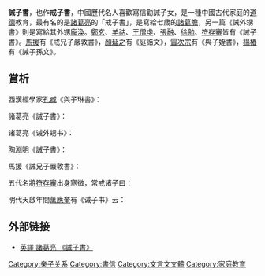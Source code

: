 '''誡子書'''，也作'''戒子書'''，中國歷代名人喜歡寫信勸誡子女，是一種中國古代家庭的[[道德|道德]]教育，最有名的是[[諸葛亮|諸葛亮]]的「戒子書」，是寫給七歲的[[諸葛瞻|諸葛瞻]]，另一篇《誡外甥書》則是寫給其外甥[[龐渙|龐渙]]。[[鄭玄|鄭玄]]、[[羊祜|羊祜]]、[[王僧虔|王僧虔]]、[[張融|張融]]、[[徐勉|徐勉]]、[[符存審|符存審]]皆有《誡子書》。[[馬援|馬援]]有《戒兄子嚴敦書》，[[顏延之|顏延之]]有《庭誥文》，[[雷次宗|雷次宗]]有《與子姪書》，[[楊樁|楊樁]]有《誡子孫文》。

==賞析==
西漢經學家[[孔臧|孔臧]]《與子琳書》：
{{cquote|徒學知之未可多，履而行之乃足佳。}}

諸葛亮《誡子書》：
{{cquote|夫君子之行，靜以修身，儉以養德，非淡泊無以明志，非寧靜無以致遠。夫學須靜也，才須學也，非學無以廣才，非志無以成學。淫（慆）慢則不能励精，險躁則不能冶性。年與時馳，意與日去，遂成枯落，多不接世，悲守窮廬，將復何及！}}

诸葛亮《诫外甥书》：

{{cquote|夫志当存高远，慕先贤，绝情欲，弃疑滞，使庶几之志，揭然有所存，恻然有所感。忍屈伸，去细碎，广咨问，除嫌吝，虽有淹留，何损於美趣，何患於不济。若志不强毅，意不慷慨，徒碌碌滞於俗，默默束於情，永窜伏於凡庸，不免於下流矣！}}

[[陶淵明|陶淵明]]《誡子書》：
{{cquote|汝旦夕之費，自給為難；今遣此力，助汝薪水之勞。此亦人子也，可善遇之！}}

馬援《誡兄子嚴敦書》：
{{cquote|吾欲汝曹聞人過失，如聞父母之名：耳可得聞，口不可得言也。好論議人長短，妄是非正法，此吾所大惡也；寧死，不願聞子孫有此行也。汝曹知吾惡之甚矣，所以復言者，施衿結褵，申父母之戒，欲使汝曹不忘之耳！}}

五代名將[[符存審|符存審]]出身寒微，常戒诸子曰：
{{cquote|予本寒家，少小攜一劍而違鄉裏，四十年間，位極將相。其間屯危患難，履鋒冒刃，入萬死而無一生，身方及此，前後中矢僅百餘。}}

明代天啟年間[[萬應奎|萬應奎]]有《诫子书》云：
{{cquote|洁己爱民四字，时时在心，汝等各完各业，不得以我为倚靠。}}

== 外部链接 ==
* [http://www.vincentpoon.com/tranquility_aspiration.html 英譯 諸葛亮 《誡子書》] {{Wayback|url=http://www.vincentpoon.com/tranquility_aspiration.html |date=20210504230206 }}
[[Category:亲子关系|Category:亲子关系]]
[[Category:書信|Category:書信]]
[[Category:文言文文體|Category:文言文文體]]
[[Category:家庭教育|Category:家庭教育]]